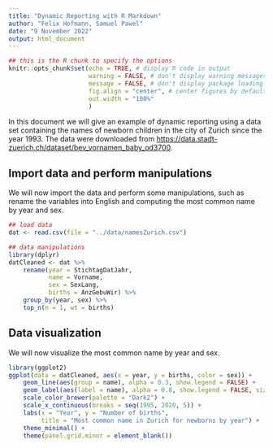 ```yaml
---
title: "Dynamic Reporting with R Markdown"
author: "Felix Hofmann, Samuel Pawel"
date: "9 November 2022"
output: html_document
---
```


```r
## this is the R chunk to specify the options
knitr::opts_chunk$set(echo = TRUE, # display R code in output
                      warning = FALSE, # don't display warning messages in output
                      message = FALSE, # don't display package loading message in output
                      fig.align = "center", # center figures by default
                      out.width = "100%"
                      )
```

In this document we will give an example of dynamic reporting using a data set
containing the names of newborn children in the city of Zurich since the
year 1993. The data were downloaded from
<https://data.stadt-zuerich.ch/dataset/bev_vornamen_baby_od3700>.

## Import data and perform manipulations

We will now import the data and perform some manipulations, such as rename the
variables into English and computing the most common name by year and sex.

```r
## load data
dat <- read.csv(file = "../data/namesZurich.csv")

## data manipulations
library(dplyr)
datCleaned <- dat %>%
    rename(year = StichtagDatJahr,
           name = Vorname,
           sex = SexLang,
           births = AnzGebuWir) %>%
    group_by(year, sex) %>%
    top_n(n = 1, wt = births)
```

## Data visualization

We will now visualize the most common name by year and sex. 

```r
library(ggplot2)
ggplot(data = datCleaned, aes(x = year, y = births, color = sex)) +
    geom_line(aes(group = name), alpha = 0.3, show.legend = FALSE) +
    geom_label(aes(label = name), alpha = 0.8, show.legend = FALSE, size = 2) +
    scale_color_brewer(palette = "Dark2") +
    scale_x_continuous(breaks = seq(1995, 2020, 5)) + 
    labs(x = "Year", y = "Number of births",
         title = "Most common name in Zurich for newborns by year") +
    theme_minimal() +
    theme(panel.grid.minor = element_blank())
```

